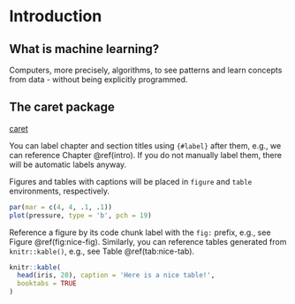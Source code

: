 # Introduction {#intro}

## What is machine learning?
Computers, more precisely, algorithms, to see patterns and learn concepts from data - without being explicitly programmed.


## The caret package
[caret](https://cran.r-project.org/package=caret)

You can label chapter and section titles using `{#label}` after them, e.g., we can reference Chapter \@ref(intro). If you do not manually label them, there will be automatic labels anyway.


Figures and tables with captions will be placed in `figure` and `table` environments, respectively.

```r
par(mar = c(4, 4, .1, .1))
plot(pressure, type = 'b', pch = 19)
```

Reference a figure by its code chunk label with the `fig:` prefix, e.g., see Figure \@ref(fig:nice-fig). Similarly, you can reference tables generated from `knitr::kable()`, e.g., see Table \@ref(tab:nice-tab).

```r
knitr::kable(
  head(iris, 20), caption = 'Here is a nice table!',
  booktabs = TRUE
)
```

